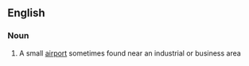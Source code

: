 ==English==

===Noun===
{{en-noun}}

# {{context|US|lang=en}} A small [[airport]] sometimes found near an industrial or business area